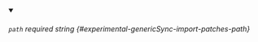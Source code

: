 
<details className="config-field" data-expandable="false" open>
<summary>

###### `path` <span className="config-field-required" data-required="false">required</span> <span className="config-field-type">string</span> <span className="config-field-default"></span> <span className="config-field-enum"></span> {#experimental-genericSync-import-patches-path}



</summary>



</details>
